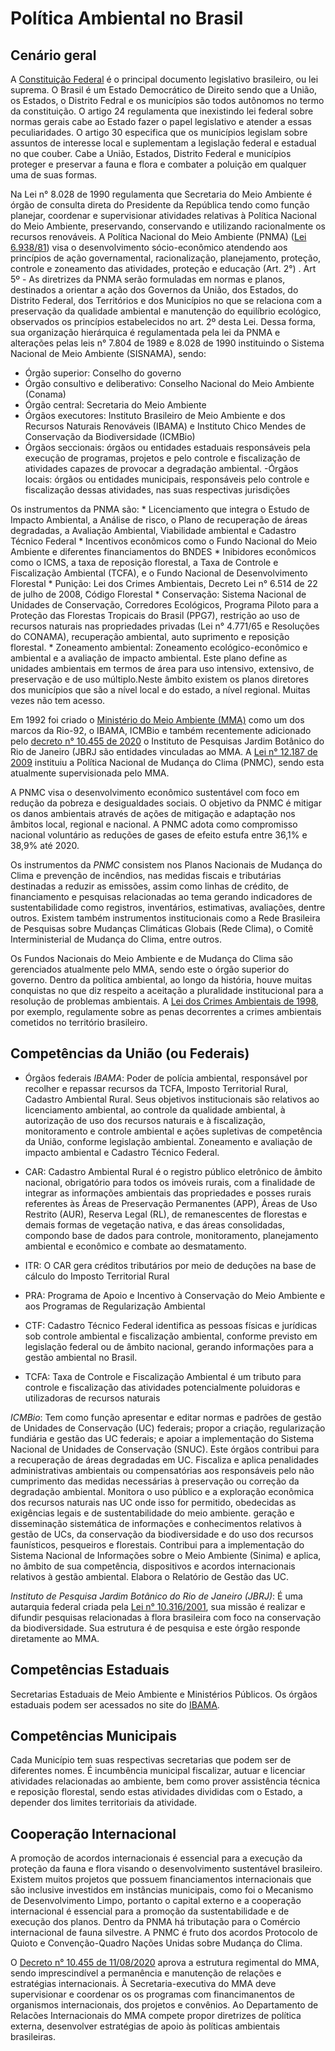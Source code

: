 # Política Ambiental no Brasil {#politica-ambiental}

## Cenário geral
A [Constituição Federal](https://www.planalto.gov.br/ccivil_03/Constituicao/Constituicao.htm) é o principal documento legislativo brasileiro, ou lei suprema. O Brasil é um Estado Democrático de Direito sendo que a União, os Estados, o Distrito Fedral e os municípios são todos autônomos no termo da constituição. O artigo 24  regulamenta que inexistindo lei federal sobre normas gerais cabe ao Estado fazer o papel legislativo e atender a essas peculiaridades. O artigo 30 especifica que os municípios legislam sobre assuntos de interesse local e suplementam a legislação federal e estadual no que couber. Cabe a União, Estados, Distrito Federal e municípios proteger e preservar a fauna e flora e combater a poluição em qualquer uma de suas formas.

Na Lei n° 8.028 de 1990 regulamenta que Secretaria do Meio Ambiente é órgão de consulta direta do Presidente da República tendo como função planejar, coordenar e supervisionar atividades relativas à Política Nacional do Meio Ambiente, preservando, conservando e utilizando racionalmente os recursos renováveis. A Política Nacional do Meio Ambiente (PNMA) ([Lei 6.938/81](https://www.planalto.gov.br/ccivil_03/LEIS/L6938.htm)) visa o desenvolvimento sócio-econômico atendendo aos princípios de ação governamental, racionalização, planejamento, proteção, controle e zoneamento das atividades, proteção e educação (Art. 2°) . Art 5º - As diretrizes da PNMA serão formuladas em normas e planos, destinados a orientar a ação dos Governos da União, dos Estados, do Distrito Federal, dos Territórios e dos Municípios no que se relaciona com a preservação da qualidade ambiental e manutenção do equilíbrio ecológico, observados os princípios estabelecidos no art. 2º desta Lei. Dessa forma, sua organização hierárquica é regulamentada pela lei da PNMA e alterações pelas leis n° 7.804 de 1989 e 8.028 de 1990 instituindo o Sistema Nacional de Meio Ambiente (SISNAMA), sendo:

- Órgão superior: Conselho do governo
- Órgão consultivo e deliberativo: Conselho Nacional do Meio Ambiente (Conama)
- Órgão central: Secretaria do Meio Ambiente
- Órgãos executores: Instituto Brasileiro de Meio Ambiente e dos Recursos Naturais Renováveis (IBAMA) e Instituto Chico Mendes de Conservação da Biodiversidade (ICMBio)
- Órgãos seccionais: órgãos ou entidades estaduais responsáveis pela execução de programas, projetos e pelo controle e fiscalização de atividades capazes de provocar a degradação ambiental.
-Órgãos locais: órgãos ou entidades municipais, responsáveis pelo controle e fiscalização dessas atividades, nas suas respectivas jurisdições

Os instrumentos da PNMA são:
* Licenciamento que integra o Estudo de Impacto Ambiental, a Análise de risco, o Plano de recuperação de áreas degradadas, a Avaliação Ambiental, Viabilidade ambiental e Cadastro Técnico Federal
* Incentivos econômicos como o Fundo Nacional do Meio Ambiente e diferentes financiamentos do BNDES
* Inibidores econômicos como o ICMS, a taxa de reposição florestal, a Taxa de Controle e Fiscalização Ambiental (TCFA), e o Fundo Nacional de Desenvolvimento Florestal
* Punição: Lei dos Crimes Ambientais, Decreto Lei n° 6.514 de 22 de julho de 2008, Código Florestal
* Conservação: Sistema Nacional de Unidades de Conservação, Corredores Ecológicos, Programa Piloto para a Proteção das Florestas Tropicais do Brasil (PPG7), restrição ao uso de recursos naturais nas propriedades privadas (Lei n° 4.771/65 e Resoluções do CONAMA), recuperação ambiental, auto suprimento e reposição florestal. 
* Zoneamento ambiental: Zoneamento ecológico-econômico e ambiental e a avaliação de impacto ambiental. Este plano define as unidades ambientais em termos de área para uso intensivo, extensivo, de preservação e de uso múltiplo.Neste âmbito existem os planos diretores dos municípios que são a nível local e do estado, a nível regional. Muitas vezes não tem acesso.

Em 1992 foi criado o [Ministério do Meio Ambiente (MMA)](https://www.gov.br/mma/pt-br/acesso-a-informacao/institucional) como um dos marcos da Rio-92, o IBAMA, ICMBio e também recentemente adicionado pelo [decreto n° 10.455 de 2020](https://www.in.gov.br/en/web/dou/-/decreto-n-10.455-de-11-de-agosto-de-2020-271717699) o Instituto de Pesquisas Jardim Botânico do Rio de Janeiro (JBRJ são entidades vinculadas ao MMA. A [Lei n° 12.187 de 2009](https://www.planalto.gov.br/ccivil_03/_ato2007-2010/2009/lei/l12187.htm) instituiu a Política Nacional de Mudança do Clima (PNMC), sendo esta atualmente supervisionada pelo MMA.

A PNMC visa o desenvolvimento econômico sustentável com foco em redução da pobreza e desigualdades sociais. O objetivo da PNMC é mitigar os danos ambientais através de ações de mitigação e adaptação nos âmbitos local, regional e nacional. A PNMC adota como compromisso nacional voluntário as reduções de gases de efeito estufa entre 36,1% e 38,9% até 2020.

Os instrumentos da _PNMC_ consistem nos Planos Nacionais de Mudança do Clima e prevenção de incêndios, nas medidas fiscais e tributárias destinadas a reduzir as emissões, assim como linhas de crédito, de financiamento e pesquisas relacionadas ao tema gerando indicadores de sustentabilidade como registros, inventários, estimativas, avaliações, dentre outros. Existem também instrumentos institucionais como a Rede Brasileira de Pesquisas sobre Mudanças Climáticas Globais (Rede Clima), o Comitê Interministerial de Mudança do Clima, entre outros.

Os Fundos Nacionais do Meio Ambiente e de Mudança do Clima são gerenciados atualmente pelo MMA, sendo este o órgão superior do governo. Dentro da política ambiental, ao longo da história, houve muitas conquistas no que diz respeito a aceitação a pluralidade institucional para a resolução de problemas ambientais. A [Lei dos Crimes Ambientais de 1998](https://www.planalto.gov.br/ccivil_03/LEIS/L9605.htm), por exemplo, regulamente sobre as penas decorrentes a crimes ambientais cometidos no território brasileiro.

## Competências da União (ou Federais)

- Órgãos federais
_IBAMA_: Poder de polícia ambiental, responsável por recolher e repassar recursos da TCFA, Imposto Territorial Rural, Cadastro Ambiental Rural. Seus objetivos institucionais são relativos ao licenciamento ambiental, ao controle da qualidade ambiental, à autorização de uso dos recursos naturais e à fiscalização, monitoramento e controle ambiental e ações supletivas de competência da União, conforme legislação ambiental. Zoneamento e avaliação de impacto ambiental e Cadastro Técnico Federal.

- CAR: Cadastro Ambiental Rural é o registro público eletrônico de âmbito nacional, obrigatório para todos os imóveis rurais, com a finalidade de integrar as informações ambientais das propriedades e posses rurais referentes às Áreas de Preservação Permanentes (APP), Áreas de Uso Restrito (AUR), Reserva Legal (RL), de remanescentes de florestas e demais formas de vegetação nativa, e das áreas consolidadas, compondo base de dados para controle, monitoramento, planejamento ambiental e econômico e combate ao desmatamento.
- ITR: O CAR gera créditos tributários por meio de deduções na base  de cálculo do Imposto Territorial Rural
- PRA: Programa de Apoio e Incentivo à Conservação do Meio Ambiente e aos Programas de Regularização Ambiental 
- CTF: Cadastro Técnico Federal  identifica as pessoas físicas e jurídicas sob controle ambiental e fiscalização ambiental, conforme previsto em legislação federal ou de âmbito nacional, gerando informações para a gestão ambiental no Brasil.
- TCFA: Taxa de Controle e Fiscalização Ambiental é um tributo para controle e fiscalização das atividades potencialmente poluidoras e utilizadoras de recursos naturais

_ICMBio_:  Tem como função apresentar e editar normas e padrões de gestão de Unidades de Conservação (UC) federais; propor a criação, regularização fundiária e gestão das UC federais; e apoiar a implementação do Sistema Nacional de Unidades de Conservação (SNUC). Este órgãos contribui para a recuperação de áreas degradadas em UC. Fiscaliza e aplica penalidades administrativas ambientais ou compensatórias aos responsáveis pelo não cumprimento das medidas necessárias à preservação ou correção da degradação ambiental. Monitora o uso público e a exploração econômica dos recursos naturais nas UC onde isso for permitido, obedecidas as exigências legais e de sustentabilidade do meio ambiente. geração e disseminação sistemática de informações e conhecimentos relativos à gestão de UCs, da conservação da biodiversidade e do uso dos recursos faunísticos, pesqueiros e florestais.  Contribui para a implementação do Sistema Nacional de Informações sobre o Meio Ambiente (Sinima) e aplica, no âmbito de sua competência, dispositivos e acordos internacionais relativos à gestão ambiental. Elabora o Relatório de Gestão das UC.

_Instituto de Pesquisa Jardim Botânico do Rio de Janeiro (JBRJ)_: É uma autarquia federal criada pela [Lei n° 10.316/2001](https://www.planalto.gov.br/ccivil_03/leis/leis_2001/l10316.htm), sua missão é realizar e difundir pesquisas relacionadas à flora brasileira com foco na conservação da biodiversidade. Sua estrutura é de pesquisa e este órgão responde diretamente ao MMA.

## Competências Estaduais

Secretarias Estaduais de Meio Ambiente e Ministérios Públicos.
Os órgãos estaduais podem ser acessados no site do [IBAMA](https://www.ibama.gov.br/flora-e-madeira/descentralizacao-da-gestao-florestal/competencias-do-ibama-e-dos-orgaos-estaduais-de-meio-ambiente). 

## Competências Municipais

Cada Município tem suas respectivas secretarias que podem ser de diferentes nomes. É incumbência municipal fiscalizar, autuar e licenciar atividades relacionadas ao ambiente, bem como prover assistência técnica e reposição florestal, sendo estas atividades divididas com o Estado, a depender dos limites territoriais da atividade. 

## Cooperação Internacional

A promoção de acordos internacionais é essencial para a execução da proteção da fauna e flora visando o desenvolvimento sustentável brasileiro. Existem muitos projetos que possuem financiamentos internacionais que são inclusive investidos em instâncias municipais, como foi o Mecanismo de Desenvolvimento Limpo, portanto o capital externo e a cooperação internacional é essencial para a promoção da sustentabilidade e de execução dos planos. Dentro da PNMA há tributação para o Comércio internacional de fauna silvestre. A PNMC é fruto dos acordos Protocolo de Quioto e Convenção-Quadro Nações Unidas sobre Mudança do Clima.

O [Decreto n° 10.455 de 11/08/2020](https://www.in.gov.br/en/web/dou/-/decreto-n-10.455-de-11-de-agosto-de-2020-271717699) aprova a estrutura regimental do MMA, sendo imprescindível a permanência e manutenção de relações e estratégias internacionais. À Secretaria-executiva do MMA deve supervisionar e coordenar os os programas com financimanentos de organismos internacionais, dos projetos e convênios. Ao Departamento de Relacões Internacionais do MMA compete propor diretrizes de política externa, desenvolver estratégias de apoio às políticas ambientais brasileiras.
